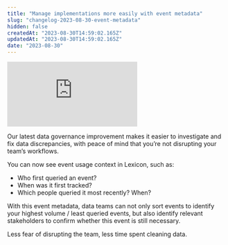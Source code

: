 ```yaml
---
title: "Manage implementations more easily with event metadata"
slug: "changelog-2023-08-30-event-metadata"
hidden: false
createdAt: "2023-08-30T14:59:02.165Z"
updatedAt: "2023-08-30T14:59:02.165Z"
date: "2023-08-30"
---
```


<div style={{position: 'relative', paddingBottom: '64.90384615384616%', height: 0}}>
    <iframe src="https://www.loom.com/embed/d68d2f2f213144d8817d414eddd88f46?sid=04b74494-7aea-4eb7-aeb3-943e41ac7ec3"
        frameBorder="0"
        webkitallowfullscreen="true" mozallowfullscreen="true" allowFullScreen
        style={{position: 'absolute', 'top': 0, 'left': 0, 'width': '100%', 'height': '100%'}}>
    </iframe>
</div>

Our latest data governance improvement makes it easier to investigate and fix data discrepancies, with peace of mind that you’re not disrupting your team’s workflows.

You can now see event usage context in Lexicon, such as:

- Who first queried an event?
- When was it first tracked?
- Which people queried it most recently? When?

With this event metadata, data teams can not only sort events to identify your highest volume / least queried events, but also identify relevant stakeholders to confirm whether this event is still necessary. 

Less fear of disrupting the team, less time spent cleaning data.
